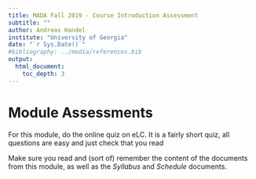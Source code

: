 ---
title: MADA Fall 2019 - Course Introduction Assessment 
subtitle: ""
author: Andreas Handel
institute: "University of Georgia"
date: "`r Sys.Date()`"
#bibliography: ../media/references.bib
output: 
  html_document:
    toc_depth: 3
---

# Module Assessments
For this module, do the online quiz on eLC. It is a fairly short quiz, all questions are easy and just check that you read

Make sure you read and (sort of) remember the content of the documents from this module, as well as the _Syllabus_ and _Schedule_ documents.

